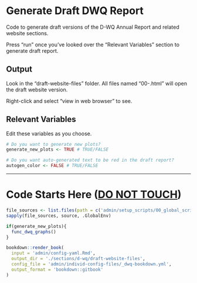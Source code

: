 # Generate Draft DWQ Report

Code to generate draft versions of the D-WQ Annual Report and related website sections.

Press "run" once you've looked over the "Relevant Variables" section to generate draft report.

## Output

Look in the "draft-website-files" folder. All files named "00-<RMD FILE NAME>.html" will open the draft website version.

Right-click and select "view in web browser" to see.

## Relevant Variables

Edit these variables as you choose.

```r
# Do you want to generate new plots?
generate_new_plots <- TRUE # TRUE/FALSE

# Do you want auto-generated text to be red in the draft report?
autogen_color <- FALSE # TRUE/FALSE
```

------------------------------------------------------------------------

# Code Starts Here ([**DO NOT TOUCH**]{.underline})

```r
file_sources <- list.files(path = c('admin/setup_scripts/00_global_scripts','admin/setup_scripts/01_dwq_scripts'), pattern = '.R$', full.names=TRUE, recursive = TRUE)
sapply(file_sources, source, .GlobalEnv)

if(generate_new_plots){
  func_dwq_graphs()
}

bookdown::render_book(
  input = 'admin/config-yaml.Rmd',
  output_dir = './sections/d-wq/draft-website-files',
  config_file = 'admin/individ-config-files/_dwq-bookdown.yml',
  output_format = 'bookdown::gitbook'
)
```
